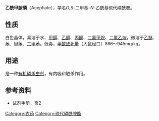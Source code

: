 {{chembox
| NameEn = Acephate
| ImageFile = Acephat.svg
| ImageSize = 200px
| IUPACName = ''N''-(Methoxy-methylsulfanylphosphoryl)acetamide
| OtherNames = 
|Section1={{Chembox Identifiers
| KEGG_Ref = {{keggcite|correct|kegg}}
| KEGG = C14426
| InChIKey = YASYVMFAVPKPKE-UHFFFAOYAG
| StdInChI_Ref = {{stdinchicite|correct|chemspider}}
| StdInChI = 1S/C4H10NO3PS/c1-4(6)5-9(7,8-2)10-3/h1-3H3,(H,5,6,7)
| StdInChIKey_Ref = {{stdinchicite|correct|chemspider}}
| StdInChIKey = YASYVMFAVPKPKE-UHFFFAOYSA-N
| CASNo_Ref = {{cascite|correct|CAS}}
| CASNo = 30560-19-1
| ChEMBL_Ref = {{ebicite|changed|EBI}}
| ChEMBL = 2133249
| EINECS = 
| PubChem = 1982
| UNII_Ref = {{fdacite|correct|FDA}}
| UNII = 3Y417O444D
| ChEBI_Ref = {{ebicite|correct|EBI}}
| ChEBI = 34520
| SMILES = O=C(NP(=O)(OC)SC)C
| InChI = 1/C4H10NO3PS/c1-4(6)5-9(7,8-2)10-3/h1-3H3,(H,5,6,7)
| RTECS = 
| ChemSpiderID_Ref = {{chemspidercite|correct|chemspider}}
| ChemSpiderID = 1905
  }}
|Section2 = {{Chembox Properties
|   C=4 | H = 10 | N=1 | O=3 | P=1 | S=1
|   Appearance = 白色晶体
|   Density = 1.35 g/cm<sup>3</sup>
|   MeltingPt = 92～93°C
|   BoilingPt = 
|   Solubility = 
  }}
| Section7 = {{Chembox Hazards
|   MainHazards = 
|   NFPA-H = 
|   NFPA-F = 
|   NFPA-R = 
|   NFPA-O = 
|   RPhrases = 
|   SPhrases = 
|   FlashPt = 
|   Autoignition = 
  }}
}}

'''乙酰甲胺磷'''（Acephate），学名''O'',''S''-二甲基-''N''-乙酰基硫代磷酰胺。

==性质==
白色晶体，易溶于水、[[甲醇|甲醇]]、[[乙醇|乙醇]]、[[丙酮|丙酮]]、[[二氯甲烷|二氯甲烷]]、[[二氯乙烷|二氯乙烷]]，微溶于[[乙醚|乙醚]]、[[苯|苯]]、[[甲苯|甲苯]]、[[二甲苯|二甲苯]]。低毒，[[半数致死量|半数致死量]]（大鼠经口）866～945mg/kg。

==用途==
是一种[[有机磷杀虫剂|有机磷杀虫剂]]，有内吸和触杀作用。

==参考资料==
*试剂手册，页2

{{杀虫剂}}

[[Category:农药|Category:农药]]
[[Category:硫代磷酰胺酯|Category:硫代磷酰胺酯]]